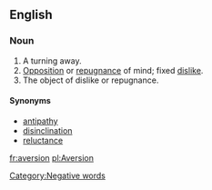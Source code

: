 ==English==
===Noun===
#A turning away.
#[[Opposition]] or [[repugnance]] of mind; fixed [[dislike]].
#The object of dislike or repugnance.

====Synonyms====
*[[antipathy]]
*[[disinclination]]
*[[reluctance]]

[[Category:Negative words]]

[[fr:aversion]]
[[pl:Aversion]]